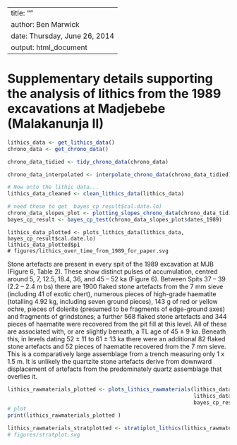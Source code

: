 --
title: ""
author: Ben Marwick
date: Thursday, June 26, 2014
output: html_document
---

# Supplementary details supporting the analysis of lithics from the 1989 excavations at Madjebebe (Malakanunja II)

```r
lithics_data <- get_lithics_data()
chrono_data <- get_chrono_data()
```

```r
chrono_data_tidied <- tidy_chrono_data(chrono_data)
```

```r
chrono_data_interpolated <- interpolate_chrono_data(chrono_data_tidied)
```

```r
# Now onto the lithic data...
lithics_data_cleaned <- clean_lithics_data(lithics_data)
```


```r
# need these to get  bayes_cp_result$cal.date.lo)
chrono_data_slopes_plot <- plotting_slopes_chrono_data(chrono_data_tidied)
bayes_cp_result <- bayes_cp_test(chrono_data_slopes_plot$dates_1989)
```

```rplot-data
lithics_data_plotted <- plots_lithics_data(lithics_data,  bayes_cp_result$cal.date.lo)
lithics_data_plotted$p1
# figures/lithics_over_time_from_1989_for_paper.svg
```

Stone artefacts are present in every spit of the 1989 excavation at MJB (Figure 6, Table 2). These show distinct pulses of accumulation, centred around 5, 7, 12.5, 18.4, 36, and 45 – 52 ka (Figure 6). Between Spits 37 – 39 (2.2 – 2.4 m bs) there are 1900 flaked stone artefacts from the 7 mm sieve (including 41 of exotic chert), numerous pieces of high-grade haematite (totalling 4.92 kg, including seven ground pieces), 143 g of red or yellow ochre, pieces of dolerite (presumed to be fragments of edge-ground axes) and fragments of grindstones; a further 568 flaked stone artefacts and 344 pieces of haematite were recovered from the pit fill at this level. All of these are associated with, or are slightly beneath, a TL age of 45 ± 9 ka. Beneath this, in levels dating 52 ± 11 to 61 ± 13 ka there were an additional 82 flaked stone artefacts and 52 pieces of haematite recovered from the 7 mm sieve. This is a comparatively large assemblage from a trench measuring only 1 x 1.5 m. It is unlikely the quartzite stone artefacts derive from downward displacement of artefacts from the predominately quartz assemblage that overlies it.  

```r
lithics_rawmaterials_plotted <- plots_lithics_rawmaterials(lithics_data, 
                                                           lithics_data_plotted$spit, 
                                                           bayes_cp_result$cal.date.pr)
# plot
print(lithics_rawmaterials_plotted )                                                     
```


```r
lithics_rawmaterials_stratplotted <- stratiplot_lithics(lithics_rawmaterials_plotted$plot2)
# figures/stratplot.svg
```

